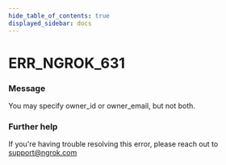 ```yaml
---
hide_table_of_contents: true
displayed_sidebar: docs
---
```



# ERR_NGROK_631

### Message

You may specify owner_id or owner_email, but not both.

### Further help

If you're having trouble resolving this error, please reach out to [support@ngrok.com](mailto:support@ngrok.com?subject=Help%20with%20ERR_NGROK_631)

<ErrorDetails error="err_ngrok_631" />

